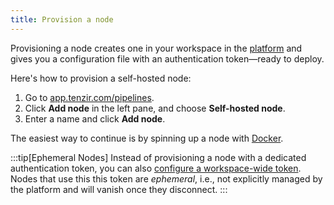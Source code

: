 ```yaml
---
title: Provision a node
---
```


Provisioning a node creates one in your workspace in the
[platform](/explanations/architecture/platform) and gives you a
configuration file with an authentication token—ready to deploy.

Here's how to provision a self-hosted node:


<Steps>

1. Go to [app.tenzir.com/pipelines](https://app.tenzir.com/pipelines).
1. Click **Add node** in the left pane, and choose **Self-hosted node**.
1. Enter a name and click **Add node**.

</Steps>

The easiest way to continue is by spinning up a node with
[Docker](/guides/node-setup/deploy-a-node/docker).

:::tip[Ephemeral Nodes]
Instead of provisioning a node with a dedicated authentication token, you can
also [configure a workspace-wide
token](/guides/platform-management/use-ephemeral-nodes). Nodes that use this this
token are *ephemeral*, i.e., not explicitly managed by the platform and will
vanish once they disconnect.
:::
